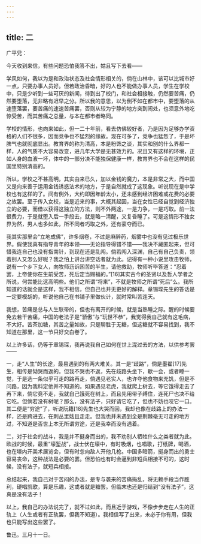 ```yaml
---
---
---
```

title: 二
---




广平兄：

今天收到来信，有些问题恐怕我答不出，姑且写下去看——

学风如何，我以为是和政治状态及社会情形相关的，倘在山林中，该可以比城市好一点，只要办事人员好。但若政治昏暗，好的人也不能做办事人员，学生在学校中，只是少听到一些可厌的新闻，待到出了校门，和社会相接触，仍然要苦痛，仍然要堕落，无非略有迟早之分。所以我的意思，以为倒不如在都市中，要堕落的从速堕落罢，要苦痛的速速苦痛罢，否则从较为宁静的地方突到闹处，也须意外地吃惊受苦，而其苦痛之总量，与本在都市者略同。

学校的情形，也向来如此，但一二十年前，看去仿佛较好者，乃是因为足够办学资格的人们不很多，因而竞争也不猛烈的缘故。现在可多了，竞争也猛烈了，于是坏脾气也就彻底显出。教育界的称为清高，本是粉饰之谈，其实和别的什么界都一样，人的气质不大容易改变，进几年大学是无甚效力的。况且又有这样的环境，正如人身的血液一坏，体中的一部分决不能独保健康一样，教育界也不会在这样的民国里特别清高的。

所以，学校之不甚高明，其实由来已久，加以金钱的魔力，本是非常之大，而中国又是向来善于运用金钱诱惑法术的地方，于是自然就成了这现象。听说现在是中学校也有这样的了。间有例外，大约即因年龄太小，还未感到经济困难或花费的必要之故罢。至于传入女校，当是近来的事，大概其起因，当在女性已经自觉到经济独立的必要，而借以获得这独立的方法，则不外两途，一是力争，一是巧取。前一法很费力，于是就堕入后一手段去，就是略一清醒，又复昏睡了。可是这情形不独女界为然，男人也多如此，所不同者巧取之外，还有豪夺而已。

我其实那里会“立地成佛”，许多烟卷，不过是麻醉药，烟雾中也没有见过极乐世界。假使我真有指导青年的本领——无论指导得错不错——我决不藏匿起来，但可惜我连自己也没有指南针，到现在还是乱闯。倘若闯入深渊，自己有自己负责，领着别人又怎么好呢？我之怕上讲台讲空话者就为此。记得有一种小说里攻击牧师，说有一个乡下女人，向牧师沥诉困苦的半生，请他救助，牧师听毕答道：“忍着罢，上帝使你在生前受苦，死后定当赐福的。”[16]其实古今的圣贤以及哲人学者之所说，何尝能比这高明些。他们之所谓“将来”，不就是牧师之所谓“死后”么。我所知道的话就全是这样，我不相信，但自己也并无更好的解释。章锡琛先生的答话是一定要模胡的，听说他自己在书铺子里做伙计，就时常叫苦连天。

我想，苦痛是总与人生联带的，但也有离开的时候，就是当熟睡之际。醒的时候要免去若干苦痛，中国的老法子是“骄傲”与“玩世不恭”，我觉得我自己就有这毛病，不大好。苦茶加糖，其苦之量如故，只是聊胜于无糖，但这糖就不容易找到，我不知道在那里，这一节只好交白卷了。

以上许多话，仍等于章锡琛，我再说我自己如何在世上混过去的方法，以供参考罢——

一，走“人生”的长途，最易遇到的有两大难关。其一是“歧路”，倘是墨翟[17]先生，相传是恸哭而返的。但我不哭也不返，先在歧路头坐下，歇一会，或者睡一觉，于是选一条似乎可走的路再走，倘遇见老实人，也许夺他食物来充饥，但是不问路，因为我料定他并不知道的。如果遇见老虎，我就爬上树去，等它饿得走去了再下来，倘它竟不走，我就自己饿死在树上，而且先用带子缚住，连死尸也决不给它吃。但倘若没有树呢？那么，没有法子，只好请它吃了，但也不妨也咬它一口。其二便是“穷途”了，听说阮籍[18]先生也大哭而回，我却也像在歧路上的办法一样，还是跨进去，在刺丛里姑且走走。但我也并未遇到全是荆棘毫无可走的地方过，不知道是否世上本无所谓穷途，还是我幸而没有遇着。

二，对于社会的战斗，我是并不挺身而出的，我不劝别人牺牲什么之类者就为此。欧战的时候，最重“壕堑战”，战士伏在壕中，有时吸烟，也唱歌，打纸牌，喝酒，也在壕内开美术展览会，但有时忽向敌人开他几枪。中国多暗箭，挺身而出的勇士容易丧命，这种战法是必要的罢。但恐怕也有时会逼到非短兵相接不可的，这时候，没有法子，就短兵相接。

总结起来，我自己对于苦闷的办法，是专与袭来的苦痛捣乱，将无赖手段当作胜利，硬唱凯歌，算是乐趣，这或者就是糖罢。但临末也还是归结到“没有法子”，这真是没有法子！

以上，我自己的办法说完了，就不过如此，而且近于游戏，不像步步走在人生的正轨上（人生或者有正轨罢，但我不知道）。我相信写了出来，未必于你有用，但我也只能写出这些罢了。

鲁迅。三月十一日。
